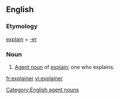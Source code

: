 ==English==

===Etymology===
[[explain]] + [[-er]]

===Noun===

{{en-noun}}

# [[agent noun|Agent noun]] of [[explain]]; one who explains.

[[Category:English agent nouns]]

[[fr:explainer]]
[[vi:explainer]]